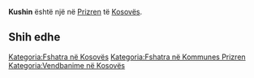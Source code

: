 {{Fshat në 
 | Emri                = Kushin
 | EmriAlt                = 
 | NAME_SHORT_FORM=      
 | NAME_GENERIC=      
 | NAME_SORT_NAME_RO=      KUSHIN
 | FULL_NAME_RO = Kushin
 | FULL_NAME_ND_RO=Kushin
 | SORT_NAME_RG=KUSHIN
 | FULL_NAME_RG=Kushin
 | FULL_NAME_ND_RG=Kushin
 | SRP_NAME_SHORT_FORM=      
 | SRP_NAME_GENERIC=      
 | SRP_NAME_SORT_NAME_RO=      
 | SRP_FULL_NAME_RO = 
 | SRP_FULL_NAME_ND_RO=
 | SRP_SORT_NAME_RG=
 | SRP_FULL_NAME_RG=
 | SRP_FULL_NAME_ND_RG=
 | Emri (Rasa dhanore) = 
 | Figura              = 
 | Shteti              = Kosovo
 | Komuna              = Prizren
 | Kodi postar         = 
 | Sipërfaqja          = 

 | Popullsia           = 

 | Regj. i popullsisë  = 
 | Dend. e popullsisë  = 
 | Faqja zyrtare       = 
 <!--- Koordinatat ----> 
 | Gjerësia            = 42.275556
 | Gjatësia            = 20.5375
 | Lartësia            = 
}}
'''Kushin''' është një [[]] në [[Prizren]] të [[Kosovës]].

<!-- == Gjeografia == -->
<!-- == Historia == -->
<!-- == Demografia == -->
== Shih edhe ==
{{Komuna Prizren}}
{{Kosovo-Administrata-Cung}}

[[Kategoria:Fshatra në Kosovës]]
[[Kategoria:Fshatra në Kommunes Prizren]]
[[Kategoria:Vendbanime në Kosovës]]